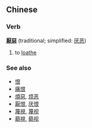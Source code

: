 ==Chinese==
===Verb===
'''[[厭]][[惡]]''' (traditional; simplified: [[厌恶]])

# to [[loathe]]

===See also===
*[[恨]]
*[[痛恨]]
*[[煩惡]], [[烦恶]]
*[[厭恨]], [[厌恨]]
*[[蔑視]], [[蔑视]]
*[[藐視]], [[藐视]]